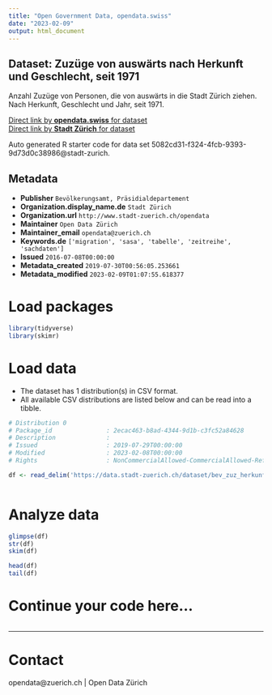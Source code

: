 ```yaml
---
title: "Open Government Data, opendata.swiss"
date: "2023-02-09"
output: html_document
---
```


## Dataset: Zuzüge von auswärts nach Herkunft und Geschlecht, seit 1971


Anzahl Zuzüge von Personen, die von auswärts in die Stadt Zürich ziehen. Nach Herkunft, Geschlecht und Jahr, seit 1971.


[Direct link by **opendata.swiss** for dataset](https://opendata.swiss/de/dataset/zuzuge-nach-herkunft-und-geschlecht-seit-19712)<br>
[Direct link by **Stadt Zürich** for dataset](https://data.stadt-zuerich.ch/dataset/bev_zuz_herkunft_geschlecht_seit1971_od3510)

Auto generated R starter code for data set 5082cd31-f324-4fcb-9393-9d73d0c38986@stadt-zurich.

## Metadata

- **Publisher** `Bevölkerungsamt, Präsidialdepartement`
- **Organization.display_name.de** `Stadt Zürich`
- **Organization.url** `http://www.stadt-zuerich.ch/opendata`
- **Maintainer** `Open Data Zürich`
- **Maintainer_email** `opendata@zuerich.ch`
- **Keywords.de** `['migration', 'sasa', 'tabelle', 'zeitreihe', 'sachdaten']`
- **Issued** `2016-07-08T00:00:00`
- **Metadata_created** `2019-07-30T00:56:05.253661`
- **Metadata_modified** `2023-02-09T01:07:55.618377`


# Load packages

```r

library(tidyverse)
library(skimr)

```

# Load data

-   The dataset has 1 distribution(s) in CSV format.
-   All available CSV distributions are listed below and can be read into a tibble.

```r

# Distribution 0
# Package_id               : 2ecac463-b8ad-4344-9d1b-c3fc52a84628
# Description              : 
# Issued                   : 2019-07-29T00:00:00
# Modified                 : 2023-02-08T00:00:00
# Rights                   : NonCommercialAllowed-CommercialAllowed-ReferenceNotRequired

df <- read_delim('https://data.stadt-zuerich.ch/dataset/bev_zuz_herkunft_geschlecht_seit1971_od3510/download/BEV351OD3510.csv')



```

# Analyze data

```r

glimpse(df)
str(df)
skim(df)

head(df)
tail(df)

```

# Continue your code here...

```r

```

------------------------------------------------------------------------

# Contact

opendata@zuerich.ch | Open Data Zürich
